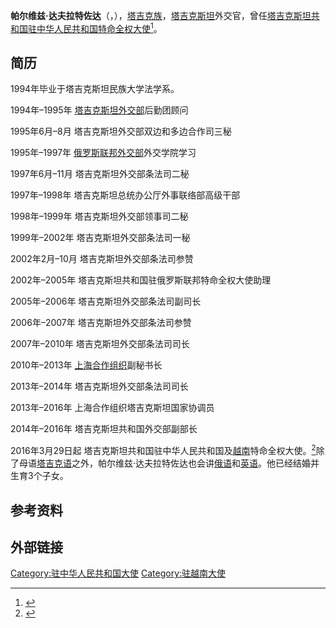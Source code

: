 {{Multiple issues|
{{Prose|time=2020-09-06T08:42:04+00:00}}
{{BLPsources|time=2020-09-06T08:42:04+00:00}}
{{Onesource|time=2020-09-06T08:42:04+00:00}}
}}
'''帕尔维兹·达夫拉特佐达'''（{{Lang-tg|Парвиз Давлатзода}}，{{bd|1971年|12月30日||}}），[[塔吉克族|塔吉克族]]，[[塔吉克斯坦|塔吉克斯坦]]外交官，曾任[[塔吉克斯坦驻华大使列表|塔吉克斯坦共和国驻中华人民共和国特命全权大使]]<ref>{{cite web |title=大使简历 |url=https://tajikembassychina.org/zh/biografiya/ |accessdate=2020-09-03 |archive-date=2020-10-23 |archive-url=https://web.archive.org/web/20201023134136/https://tajikembassychina.org/zh/biografiya/ |dead-url=no }}</ref>。

==简历==
1994年毕业于塔吉克斯坦民族大学法学系。

1994年–1995年 [[塔吉克斯坦外交部|塔吉克斯坦外交部]]后勤团顾问

1995年6月–8月 塔吉克斯坦外交部双边和多边合作司三秘

1995年–1997年 [[俄罗斯联邦外交部|俄罗斯联邦外交部]]外交学院学习

1997年6月–11月 塔吉克斯坦外交部条法司二秘

1997年–1998年 塔吉克斯坦总统办公厅外事联络部高级干部

1998年–1999年 塔吉克斯坦外交部领事司二秘

1999年–2002年 塔吉克斯坦外交部条法司一秘

2002年2月–10月 塔吉克斯坦外交部条法司参赞

2002年–2005年 塔吉克斯坦共和国驻俄罗斯联邦特命全权大使助理

2005年–2006年 塔吉克斯坦外交部条法司副司长

2006年–2007年 塔吉克斯坦外交部条法司参赞

2007年–2010年 塔吉克斯坦外交部条法司司长

2010年–2013年 [[上海合作组织|上海合作组织]]副秘书长

2013年–2014年 塔吉克斯坦外交部条法司司长

2013年–2016年 上海合作组织塔吉克斯坦国家协调员

2014年–2016年 塔吉克斯坦共和国外交部副部长

2016年3月29日起	塔吉克斯坦共和国驻中华人民共和国及[[越南|越南]]特命全权大使。<ref>{{Cite web |url=https://mfa.tj/en/main/view/18/relations-of-tajikistan-with-vietnam |title=Relations of Tajikistan with Vietnam |access-date=2013-03-01 |author=塔吉克外交部 |language=en |archive-date=2021-04-28 |archive-url=https://web.archive.org/web/20210428082225/https://mfa.tj/en/main/view/18/relations-of-tajikistan-with-vietnam }}</ref>除了母语[[塔吉克语|塔吉克语]]之外，帕尔维兹·达夫拉特佐达也会讲[[俄语|俄语]]和[[英语|英语]]。他已经结婚并生育3个子女。

== 参考资料 ==
{{reflist}}

== 外部链接 ==
{{中亚人物小作品}}

[[Category:驻中华人民共和国大使|Category:驻中华人民共和国大使]]
[[Category:驻越南大使|Category:驻越南大使]]
